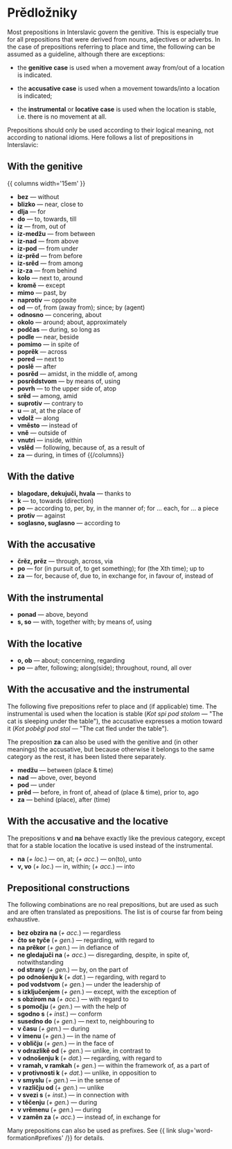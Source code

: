 # Prědložniky

Most prepositions in Interslavic govern the genitive. This is especially true for all prepositions that were derived from nouns, adjectives or adverbs. In the case of prepositions referring to place and time, the following can be assumed as a guideline, although there are exceptions:

* the **genitive case** is used when a movement away from/out of a location is indicated.

* the **accusative case** is used when a movement towards/into a location is indicated;

* the **instrumental** or **locative case** is used when the location is stable, i.e. there is no movement at all.

Prepositions should only be used according to their logical meaning, not according to national idioms. Here follows a list of prepositions in Interslavic:

## With the genitive

{{ columns width='15em' }}
- **bez** — without
- **blizko** — near, close to
- **dlja** — for
- **do** — to, towards, till
- **iz** — from, out of
- **iz-medžu** — from between
- **iz-nad** — from above
- **iz-pod** — from under
- **iz-prěd** — from before
- **iz-srěd** — from among
- **iz-za** — from behind
- **kolo** — next to, around
- **kromě** — except
- **mimo** — past, by
- **naprotiv** — opposite
- **od** — of, from (away from); since; by (agent)
- **odnosno** — concering, about
- **okolo** — around; about, approximately
- **podčas** — during, so long as
- **podle** — near, beside
- **pomimo** — in spite of
- **poprěk** — across
- **pored** — next to
- **poslě** — after
- **posrěd** — amidst, in the middle of, among
- **posrědstvom** — by means of, using
- **povrh** — to the upper side of, atop
- **srěd** — among, amid
- **suprotiv** — contrary to
- **u** — at, at the place of
- **vdolž** — along
- **vměsto** — instead of
- **vně** — outside of
- **vnutri** — inside, within
- **vslěd** — following, because of, as a result of
- **za** — during, in times of
{{/columns}}

## With the dative

- **blagodare, dekujuči, hvala** — thanks to
- **k** — to, towards (direction)
- **po** — according to, per, by, in the manner of; for ... each, for ... a piece
- **protiv** — against
- **soglasno, suglasno** — according to

## With the accusative

- **črěz, prěz** — through, across, via
- **po** — for (in pursuit of, to get something); for (the Xth time); up to
- **za** — for, because of, due to, in exchange for, in favour of, instead of

## With the instrumental

- **ponad** — above, beyond
- **s, so** — with, together with; by means of, using

## With the locative

- **o, ob** — about; concerning, regarding
- **po** — after, following; along(side); throughout, round, all over

## With the accusative and the instrumental

The following five prepositions refer to place and (if applicable) time. The instrumental is used when the location is stable (*Kot spi pod stolom* — "The cat is sleeping under the table"), the accusative expresses a motion toward it (*Kot poběgl pod stol* — "The cat fled under the table").

The preposition **za** can also be used with the genitive and (in other meanings) the accusative, but because otherwise it belongs to the same category as the rest, it has been listed there separately.

- **medžu** — between (place & time)
- **nad** — above, over, beyond
- **pod** — under
- **prěd** — before, in front of, ahead of (place & time), prior to, ago
- **za** — behind (place), after (time)

## With the accusative and the locative

The prepositions **v** and **na** behave exactly like the previous category, except that for a stable location the locative is used instead of the instrumental.

- **na** (*+ loc.*) — on, at; (*+ acc.*) — on(to), unto
- **v, vo** (*+ loc.*) — in, within; (*+ acc.*) — into

## Prepositional constructions

The following combinations are no real prepositions, but are used as such and are often translated as prepositions. The list is of course far from being exhaustive.

- **bez obzira na** (*+ acc.*) — regardless
- **čto se tyče** (*+ gen.*) — regarding, with regard to
- **na prěkor** (*+ gen.*) — in defiance of
- **ne gledajuči na** (*+ acc.*) — disregarding, despite, in spite of, notwithstanding
- **od strany** (*+ gen.*) — by, on the part of
- **po odnošenju k** (*+ dat.*) — regarding, with regard to
- **pod vodstvom** (*+ gen.*) — under the leadership of
- **s izključenjem** (*+ gen.*) — except, with the exception of
- **s obzirom na** (*+ acc.*) — with regard to
- **s pomočju** (*+ gen.*) — with the help of
- **sgodno s** (*+ inst.*) — conform
- **susedno do** (*+ gen.*) — next to, neighbouring to
- **v času** (*+ gen.*) — during
- **v imenu** (*+ gen.*) — in the name of
- **v obličju** (*+ gen.*) — in the face of
- **v odrazlikě od** (*+ gen.*) — unlike, in contrast to
- **v odnošenju k** (*+ dat.*) — regarding, with regard to
- **v ramah, v ramkah** (*+ gen.*) — within the framework of, as a part of
- **v protivnosti k** (*+ dat.*) — unlike, in opposition to
- **v smyslu** (*+ gen.*) — in the sense of
- **v različju od** (*+ gen.*) — unlike
- **v svezi s** (*+ inst.*) — in connection with
- **v těčenju** (*+ gen.*) — during
- **v vrěmenu** (*+ gen.*) — during
- **v zaměn za** (*+ acc.*) — instead of, in exchange for

Many prepositions can also be used as prefixes. See {{ link slug='word-formation#prefixes' /}} for details.
